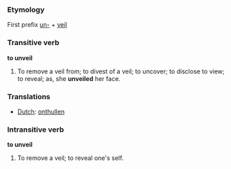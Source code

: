 ===Etymology===
First prefix [[un-]] + [[veil]]

===Transitive verb===

'''to unveil'''

#To remove a veil from; to divest of a veil; to uncover; to disclose to view; to reveal; as, she '''unveiled''' her face.

=== Translations ===
*[[Dutch]]: [[onthullen]]

===Intransitive verb===

'''to unveil'''

#To remove a veil; to reveal one's self.